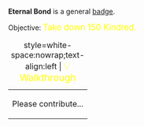 '''Eternal Bond''' is a general [[Badges|badge]].

Objective: <big style="color:yellow">Take down 150 Kindred.</big>

{| class="mw-collapsible mw-collapsed"
|+ style=white-space:nowrap;text-align:left | <big style="color:yellow">💡 Walkthrough</big>
|-
| Please contribute...
|}